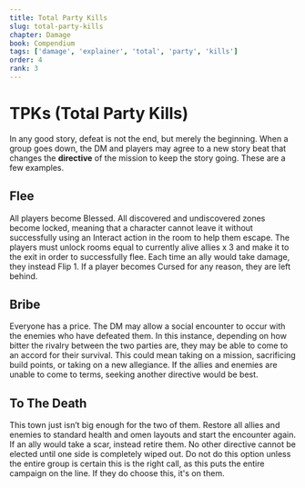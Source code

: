 ```yaml
---
title: Total Party Kills
slug: total-party-kills
chapter: Damage
book: Compendium
tags: ['damage', 'explainer', 'total', 'party', 'kills']
order: 4
rank: 3
---
```


# TPKs (Total Party Kills)

In any good story, defeat is not the end, but merely the beginning. When a group goes down, the DM and players may agree to a new story beat that changes the **directive** of the mission to keep the story going. These are a few examples.

## Flee

All players become Blessed. All discovered and undiscovered zones become locked, meaning that a character cannot leave it without successfully using an Interact action in the room to help them escape. The players must unlock rooms equal to currently alive allies x 3 and make it to the exit in order to successfully flee. Each time an ally would take damage, they instead Flip 1. If a player becomes Cursed for any reason, they are left behind.

## Bribe

Everyone has a price. The DM may allow a social encounter to occur with the enemies who have defeated them. In this instance, depending on how bitter the rivalry between the two parties are, they may be able to come to an accord for their survival. This could mean taking on a mission, sacrificing build points, or taking on a new allegiance. If the allies and enemies are unable to come to terms, seeking another directive would be best.

## To The Death

This town just isn’t big enough for the two of them. Restore all allies and enemies to standard health and omen layouts and start the encounter again. If an ally would take a scar, instead retire them. No other directive cannot be elected until one side is completely wiped out. Do not do this option unless the entire group is certain this is the right call, as this puts the entire campaign on the line. If they do choose this, it's on them.
